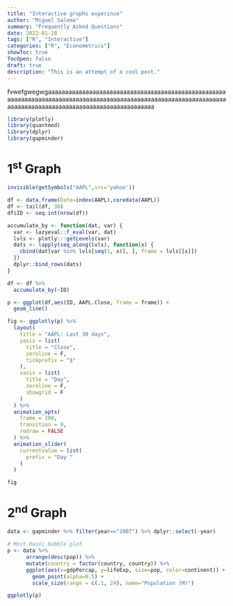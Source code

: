 ```yaml
---
title: "Interactive graphs experince"
author: "Miguel Salema"
summary: "Frequently Asked Questions"
date: 2022-01-28
tags: ["R", "Interactive"]
categories: ["R", "Econometrics"]
showToc: true
TocOpen: false
draft: true
description: "This is an attempt of a cool post."
---
```


fvwefgwegwgaaaaaaaaaaaaaaaaaaaaaaaaaaaaaaaaaaaaaaaaaaaaaaaaaaaaaaaaaaaaaaaaaaaaaaaaaaaaaaaaaaaaaaaaaaaaaaaaaaaaaaaaaaaaaaaaaaaaaaaaaaaaaaaaaaaaaaaaaaaaaaaaaaaaaaaaaaaaaaa

```r
library(plotly)
library(quantmod)
library(dplyr)
library(gapminder)
```


# 1^st^ Graph

```r
invisible(getSymbols("AAPL",src='yahoo'))

df <- data.frame(Date=index(AAPL),coredata(AAPL))
df <- tail(df, 30)
df$ID <- seq.int(nrow(df))

accumulate_by <- function(dat, var) {
  var <- lazyeval::f_eval(var, dat)
  lvls <- plotly:::getLevels(var)
  dats <- lapply(seq_along(lvls), function(x) {
    cbind(dat[var %in% lvls[seq(1, x)], ], frame = lvls[[x]])
  })
  dplyr::bind_rows(dats)
}

df <- df %>%
  accumulate_by(~ID)

p <- ggplot(df,aes(ID, AAPL.Close, frame = frame)) +
  geom_line()

fig <- ggplotly(p) %>%
  layout(
    title = "AAPL: Last 30 days",
    yaxis = list(
      title = "Close",
      zeroline = F,
      tickprefix = "$"
    ),
    xaxis = list(
      title = "Day",
      zeroline = F, 
      showgrid = F
    )
  ) %>% 
  animation_opts(
    frame = 100, 
    transition = 0, 
    redraw = FALSE
  ) %>%
  animation_slider(
    currentvalue = list(
      prefix = "Day "
    )
  )
```


```r
fig
```

# 2^nd^ Graph

```r
data <- gapminder %>% filter(year=="2007") %>% dplyr::select(-year)

# Most basic bubble plot
p <- data %>%
      arrange(desc(pop)) %>%
      mutate(country = factor(country, country)) %>%
      ggplot(aes(x=gdpPercap, y=lifeExp, size=pop, color=continent)) +
        geom_point(alpha=0.5) +
        scale_size(range = c(.1, 24), name="Population (M)")
```


```r
ggplotly(p)
```








